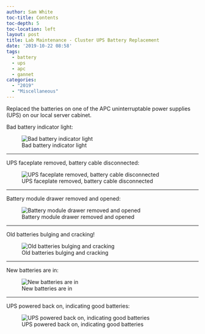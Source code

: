 ```yaml
---
author: Sam White
toc-title: Contents
toc-depth: 5
toc-location: left
layout: post
title: Lab Maintenance - Cluster UPS Battery Replacement
date: '2019-10-22 08:58'
tags:
  - battery
  - ups
  - apc
  - gannet
categories:
  - "2019"
  - "Miscellaneous"
---
```

Replaced the batteries on one of the APC uninterruptable power supplies (UPS) on our local server cabinet.


Bad battery indicator light:

![Bad battery indicator light](https://github.com/RobertsLab/sams-notebook/blob/master/images/20191022_ups_battery_replacement-01.jpg?raw=true)

---

UPS faceplate removed, battery cable disconnected:

![UPS faceplate removed, battery cable disconnected](https://github.com/RobertsLab/sams-notebook/blob/master/images/20191022_ups_battery_replacement-02.jpg?raw=true)

---

Battery module drawer removed and opened:

![Battery module drawer removed and opened](https://github.com/RobertsLab/sams-notebook/blob/master/images/20191022_ups_battery_replacement-03.jpg?raw=true)

---

Old batteries bulging and cracking!

![Old batteries bulging and cracking](https://github.com/RobertsLab/sams-notebook/blob/master/images/20191022_ups_battery_replacement-04.jpg?raw=true)

---

New batteries are in:

![New batteries are in](https://github.com/RobertsLab/sams-notebook/blob/master/images/20191022_ups_battery_replacement-05.jpg?raw=true)

---

UPS powered back on, indicating good batteries:

![UPS powered back on, indicating good batteries](https://github.com/RobertsLab/sams-notebook/blob/master/images/20191022_ups_battery_replacement-06.jpg?raw=true)
